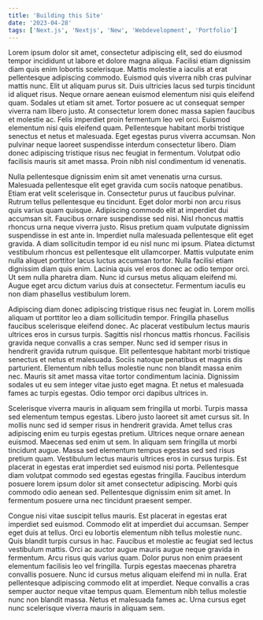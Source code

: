 ```yaml
---
title: 'Building this Site'
date: '2023-04-28'
tags: ['Next.js', 'Nextjs', 'New', 'Webdevelopment', 'Portfolio']
---
```


Lorem ipsum dolor sit amet, consectetur adipiscing elit, sed do eiusmod tempor incididunt ut labore et dolore magna aliqua. Facilisi etiam dignissim diam quis enim lobortis scelerisque. Mattis molestie a iaculis at erat pellentesque adipiscing commodo. Euismod quis viverra nibh cras pulvinar mattis nunc. Elit ut aliquam purus sit. Duis ultricies lacus sed turpis tincidunt id aliquet risus. Neque ornare aenean euismod elementum nisi quis eleifend quam. Sodales ut etiam sit amet. Tortor posuere ac ut consequat semper viverra nam libero justo. At consectetur lorem donec massa sapien faucibus et molestie ac. Felis imperdiet proin fermentum leo vel orci. Euismod elementum nisi quis eleifend quam. Pellentesque habitant morbi tristique senectus et netus et malesuada. Eget egestas purus viverra accumsan. Non pulvinar neque laoreet suspendisse interdum consectetur libero. Diam donec adipiscing tristique risus nec feugiat in fermentum. Volutpat odio facilisis mauris sit amet massa. Proin nibh nisl condimentum id venenatis.

Nulla pellentesque dignissim enim sit amet venenatis urna cursus. Malesuada pellentesque elit eget gravida cum sociis natoque penatibus. Etiam erat velit scelerisque in. Consectetur purus ut faucibus pulvinar. Rutrum tellus pellentesque eu tincidunt. Eget dolor morbi non arcu risus quis varius quam quisque. Adipiscing commodo elit at imperdiet dui accumsan sit. Faucibus ornare suspendisse sed nisi. Nisl rhoncus mattis rhoncus urna neque viverra justo. Risus pretium quam vulputate dignissim suspendisse in est ante in. Imperdiet nulla malesuada pellentesque elit eget gravida. A diam sollicitudin tempor id eu nisl nunc mi ipsum. Platea dictumst vestibulum rhoncus est pellentesque elit ullamcorper. Mattis vulputate enim nulla aliquet porttitor lacus luctus accumsan tortor. Nulla facilisi etiam dignissim diam quis enim. Lacinia quis vel eros donec ac odio tempor orci. Ut sem nulla pharetra diam. Nunc id cursus metus aliquam eleifend mi. Augue eget arcu dictum varius duis at consectetur. Fermentum iaculis eu non diam phasellus vestibulum lorem.

Adipiscing diam donec adipiscing tristique risus nec feugiat in. Lorem mollis aliquam ut porttitor leo a diam sollicitudin tempor. Fringilla phasellus faucibus scelerisque eleifend donec. Ac placerat vestibulum lectus mauris ultrices eros in cursus turpis. Sagittis nisl rhoncus mattis rhoncus. Facilisis gravida neque convallis a cras semper. Nunc sed id semper risus in hendrerit gravida rutrum quisque. Elit pellentesque habitant morbi tristique senectus et netus et malesuada. Sociis natoque penatibus et magnis dis parturient. Elementum nibh tellus molestie nunc non blandit massa enim nec. Mauris sit amet massa vitae tortor condimentum lacinia. Dignissim sodales ut eu sem integer vitae justo eget magna. Et netus et malesuada fames ac turpis egestas. Odio tempor orci dapibus ultrices in.

Scelerisque viverra mauris in aliquam sem fringilla ut morbi. Turpis massa sed elementum tempus egestas. Libero justo laoreet sit amet cursus sit. In mollis nunc sed id semper risus in hendrerit gravida. Amet tellus cras adipiscing enim eu turpis egestas pretium. Ultrices neque ornare aenean euismod. Maecenas sed enim ut sem. In aliquam sem fringilla ut morbi tincidunt augue. Massa sed elementum tempus egestas sed sed risus pretium quam. Vestibulum lectus mauris ultrices eros in cursus turpis. Est placerat in egestas erat imperdiet sed euismod nisi porta. Pellentesque diam volutpat commodo sed egestas egestas fringilla. Faucibus interdum posuere lorem ipsum dolor sit amet consectetur adipiscing. Morbi quis commodo odio aenean sed. Pellentesque dignissim enim sit amet. In fermentum posuere urna nec tincidunt praesent semper.

Congue nisi vitae suscipit tellus mauris. Est placerat in egestas erat imperdiet sed euismod. Commodo elit at imperdiet dui accumsan. Semper eget duis at tellus. Orci eu lobortis elementum nibh tellus molestie nunc. Quis blandit turpis cursus in hac. Faucibus et molestie ac feugiat sed lectus vestibulum mattis. Orci ac auctor augue mauris augue neque gravida in fermentum. Arcu risus quis varius quam. Dolor purus non enim praesent elementum facilisis leo vel fringilla. Turpis egestas maecenas pharetra convallis posuere. Nunc id cursus metus aliquam eleifend mi in nulla. Erat pellentesque adipiscing commodo elit at imperdiet. Neque convallis a cras semper auctor neque vitae tempus quam. Elementum nibh tellus molestie nunc non blandit massa. Netus et malesuada fames ac. Urna cursus eget nunc scelerisque viverra mauris in aliquam sem.
